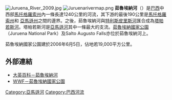 [[File:Juruena_River_2009.jpg|thumb]]
[[File:Juruenarivermap.png|thumb]]
'''茹魯埃納河'''（{{lang-pt|'''Rio Juruena'''}}）是[[巴西|巴西]]中西部[[馬托格羅索州|馬托格羅索州]]內一條長達1240公里的河流，其下游的最後190公里是[[馬托格羅索州|馬托格羅索州]]和 [[亞馬孫州_(巴西)|亞馬遜州]]之間的邊界。之後，茹魯埃納河與[[特利斯皮里斯河|特利斯皮里斯河]]匯合成為[[塔帕若斯河|塔帕若斯河]]。塔帕若斯河是[[亞馬遜河|亞馬遜河]]其中一條最大的支流。[[茹魯埃納國家公園|茹魯埃納國家公園]]（Juruena National Park）及Salto Augusto Falls亦位於茹魯埃納河上。

茹魯埃納國家公園建於2006年6月5日，佔地若19,000平方公里。

== 外部連結 ==
*[http://www.britannica.com/eb/article-9044196/Juruena-River 大英百科－茹魯埃納河]{{en}}
*[https://web.archive.org/web/20091213035053/http://www.panda.org/what_we_do/where_we_work/amazon/vision_amazon/amazon_expeditions/juruena_national_park/ WWF－茹魯埃納國家公園]{{en}}

{{南美洲地理小作品}}
{{DEFAULTSORT:Juruena}}
[[Category:亞馬遜河|Category:亞馬遜河]]
[[Category:巴西河流|Category:巴西河流]]